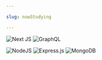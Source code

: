 ```yaml
---

slug: nowStudying

---
```


![Next JS](https://img.shields.io/badge/Next-black?style=for-the-badge&logo=next.js&logoColor=white)
![GraphQL](https://img.shields.io/badge/GraphQL-E10098?style=for-the-badge&logo=GraphQL&logoColor=white)
<br/>

![NodeJS](https://img.shields.io/badge/node.js-6DA55F?style=for-the-badge&logo=node.js&logoColor=white) ![Express.js](https://img.shields.io/badge/express.js-%23404d59.svg?style=for-the-badge&logo=express&logoColor=%2361DAFB) ![MongoDB](https://img.shields.io/badge/MongoDB-%234ea94b.svg?style=for-the-badge&logo=mongodb&logoColor=white)